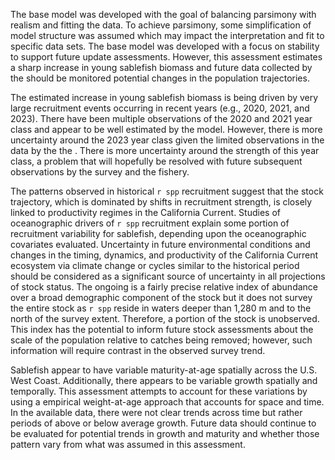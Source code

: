 
The base model was developed with the goal of balancing parsimony with realism and fitting the data. To achieve parsimony, some simplification of model structure was assumed which may impact the interpretation and fit to specific data sets. The base model was developed with a focus on stability to support future update assessments. However, this assessment estimates a sharp increase in young sablefish biomass and future data collected by the \gls{s-wcgbt} should be monitored potential changes in the population trajectories.  

The estimated increase in young sablefish biomass is being driven by  very large recruitment events occurring in recent years (e.g., 2020, 2021, and 2023). There have been multiple observations of the 2020 and 2021 year class and appear to be well estimated by the model.  However, there is more uncertainty around the 2023 year class given the limited observations in the data by the the \gls{s-wcgbt}. There is more uncertainty around the strength of this year class, a problem that will hopefully be resolved with future subsequent observations by the survey and the fishery. 

The patterns observed in historical `r spp` recruitment suggest that the stock trajectory, which is dominated by  shifts in recruitment strength, is closely linked to productivity regimes in the California Current. Studies of oceanographic drivers of `r spp` recruitment explain some portion of recruitment variability for sablefish, depending upon the oceanographic covariates evaluated. Uncertainty in future environmental conditions and changes in the timing, dynamics, and productivity of the California Current ecosystem via climate change or cycles similar to the historical period should be considered as a significant source of uncertainty in all projections of stock status. The ongoing \gls{s-wcgbt} is a fairly precise relative index of abundance over a broad demographic component of the stock but it does not survey the entire stock as `r spp` reside in waters deeper than 1,280 m and to the north of the survey extent. Therefore, a portion of the stock is unobserved. This index has the potential to inform future stock assessments about the scale of the population relative to catches being removed; however, such information will require contrast in the observed survey trend.

Sablefish appear to have variable maturity-at-age spatially across the U.S. West Coast. Additionally, there appears to be variable growth spatially and temporally.  This assessment attempts to account for these variations by using a empirical weight-at-age approach that accounts for space and time. In the available data, there were not clear trends across time but rather periods of above or below average growth. Future data should continue to be evaluated for potential trends in growth and maturity and whether those pattern vary from what was assumed in this assessment.   

